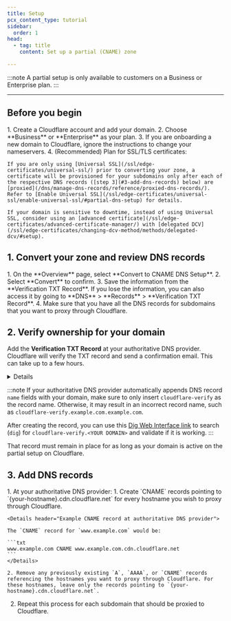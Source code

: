 ```yaml
---
title: Setup
pcx_content_type: tutorial
sidebar:
  order: 1
head:
  - tag: title
    content: Set up a partial (CNAME) zone

---
```



<Render file="partial-setup-definition" />

:::note
A partial setup is only available to customers on a Business or Enterprise plan.
:::

***

## Before you begin

<Steps>
1. Create a Cloudflare account and add your domain.
2. Choose **Business** or **Enterprise** as your plan.
3. If you are onboarding a new domain to Cloudflare, ignore the instructions to change your nameservers.
4. (Recommended) Plan for SSL/TLS certificates:

    If you are only using [Universal SSL](/ssl/edge-certificates/universal-ssl/) prior to converting your zone, a certificate will be provisioned for your subdomains only after each of the respective DNS records ([step 3](#3-add-dns-records) below) are [proxied](/dns/manage-dns-records/reference/proxied-dns-records/). Refer to [Enable Universal SSL](/ssl/edge-certificates/universal-ssl/enable-universal-ssl/#partial-dns-setup) for details.

    If your domain is sensitive to downtime, instead of using Universal SSL, consider using an [advanced certificate](/ssl/edge-certificates/advanced-certificate-manager/) with [delegated DCV](/ssl/edge-certificates/changing-dcv-method/methods/delegated-dcv/#setup).
</Steps>

## 1. Convert your zone and review DNS records

<Steps>
1. On the **Overview** page, select **Convert to CNAME DNS Setup**.
2. Select **Convert** to confirm.
3. Save the information from the **Verification TXT Record**. If you lose the information, you can also access it by going to **DNS** > **Records** > **Verification TXT Record**.
4. Make sure that you have all the DNS records for subdomains that you want to proxy through Cloudflare.
</Steps>

## 2. Verify ownership for your domain

Add the **Verification TXT Record** at your authoritative DNS provider. Cloudflare will verify the TXT record and send a confirmation email. This can take up to a few hours.

<Details header="Example verification record">
A verification record for `example.com` might be:

| Type | Name                            | Content             |
| ---- | ------------------------------- | ------------------- |
| TXT  | `cloudflare-verify.example.com` | 966215192-518620144 |
</Details>

:::note
If your authoritative DNS provider automatically appends DNS record `name` fields with your domain, make sure to only insert `cloudflare-verify` as the record name. Otherwise, it may result in an incorrect record name, such as `cloudflare-verify.example.com.example.com`.

After creating the record, you can use this [Dig Web Interface link](https://digwebinterface.com/?type=TXT\&ns=auth\&nameservers=) to search (`dig`) for `cloudflare-verify.<YOUR DOMAIN>` and validate if it is working.
:::

That record must remain in place for as long as your domain is active on the partial setup on Cloudflare.

## 3. Add DNS records

<Steps>
1. At your authoritative DNS provider:
   1. Create `CNAME` records pointing to `{your-hostname}.cdn.cloudflare.net` for every hostname you wish to proxy through Cloudflare.

    <Details header="Example CNAME record at authoritative DNS provider">

    The `CNAME` record for `www.example.com` would be:

    ```txt
    www.example.com CNAME www.example.com.cdn.cloudflare.net
    ```
    </Details>

    2. Remove any previously existing `A`, `AAAA`, or `CNAME` records referencing the hostnames you want to proxy through Cloudflare. For these hostnames, leave only the records pointing to `{your-hostname}.cdn.cloudflare.net`.

2. Repeat this process for each subdomain that should be proxied to Cloudflare.
</Steps>